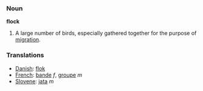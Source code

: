 ===Noun===
'''flock'''

#A large number of birds, especially gathered together for the purpose of [[migration]].

===Translations===
*[[Danish]]: [[flok]]
*[[French]]: [[bande]] ''f'', [[groupe]] ''m''
*[[Slovene]]: [[jata]] ''m''